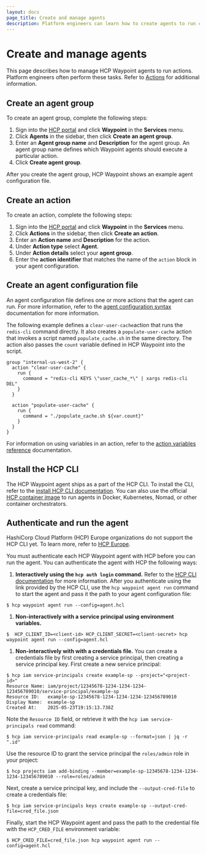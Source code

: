 ```yaml
---
layout: docs
page_title: Create and manage agents
description: Platform engineers can learn how to create agents to run custom actions in HCP Waypoint.
---
```


# Create and manage agents

This page describes how to manage HCP Waypoint agents to run actions. Platform engineers often perform these tasks. Refer to [Actions](/hcp/docs/waypoint/concepts/actions) for additional information.

## Create an agent group

To create an agent group, complete the following steps:

1. Sign into the [HCP portal](https://portal.cloud.hashicorp.com/) and click **Waypoint** in the **Services** menu.
1. Click **Agents** in the sidebar, then click **Create an agent group**.
1. Enter an **Agent group name** and **Description** for the agent group. An agent group name defines which Waypoint agents should execute a particular action.
1. Click **Create agent group**.

After you create the agent group, HCP Waypoint shows an example agent configuration file.

## Create an action

To create an action, complete the following steps:

1. Sign into the [HCP portal](https://portal.cloud.hashicorp.com/) and click **Waypoint** in the **Services** menu.
1. Click **Actions** in the sidebar, then click **Create an action**.
1. Enter an **Action name** and **Description** for the action.
1. Under **Action type** select **Agent**.
1. Under **Action details** select your **agent group**.
1. Enter the **action identifier** that matches the name of the `action` block in your agent configuration.

## Create an agent configuration file

An agent configuration file defines one or more actions that the agent can run. For more information, refer to the [agent configuration syntax](/hcp/docs/waypoint/reference/agent-config) documentation for more information.

The following example defines a `clear-user-cache`action that runs the `redis-cli` command directly. It also creates a `populate-user-cache` action that invokes a script named `populate_cache.sh` in the same directory. The action also passes the `count` variable defined in HCP Waypoint into the script.

<CodeBlockConfig filename="agent.hcl">

```hcl
group "internal-us-west-2" {
  action "clear-user-cache" {
    run {
      command = "redis-cli KEYS \"user_cache_*\" | xargs redis-cli DEL"
    }
  }

  action "populate-user-cache" {
    run {
      command = "./populate_cache.sh ${var.count}"
    }
  }
}
```

</CodeBlockConfig>

For information on using variables in an action, refer to the [action variables reference](/hcp/docs/waypoint/reference/variables-actions) documentation.

## Install the HCP CLI

The HCP Waypoint agent ships as a part of the HCP CLI. To install the CLI, refer to the [install HCP CLI documentation](/hcp/docs/cli/install). You can also use the official [HCP container image](https://hub.docker.com/r/hashicorp/hcp) to run agents in Docker, Kubernetes, Nomad, or other container orchestrators.

## Authenticate and run the agent

<Note>

HashiCorp Cloud Platform (HCP) Europe organizations do not support the HCP CLI yet. To learn more, refer to [HCP Europe](/hcp/docs/hcp/europe).

</Note>

You must authenticate each HCP Waypoint agent with HCP before you can run the agent. You can authenticate the agent with HCP the following ways:

1. **Interactively using the `hcp auth login` command.** Refer to the [HCP CLI documentation](/hcp/docs/cli/commands/auth/login) for more information. After you authenticate using the link provided by the HCP CLI, use the `hcp waypoint agent run` command to start the agent and pass it the path to your agent configuration file:

  ```shell-session
  $ hcp waypoint agent run --config=agent.hcl
  ```

1. **Non-interactively with a service principal using environment variables.**

  ```shell-session
  $  HCP_CLIENT_ID=<client-id> HCP_CLIENT_SECRET=<client-secret> hcp waypoint agent run --config=agent.hcl
  ```

1.  **Non-interactively with with a credentials file.** You can create a credentials file by first creating a service principal, then creating a service principal key. First create a new service principal:

  ```shell-session
  $ hcp iam service-principals create example-sp --project="<project-id>"
  Resource Name: iam/project/12345678-1234-1234-1234-123456789010/service-principal/example-sp
  Resource ID:   example-sp-12345678-1234-1234-1234-123456789010
  Display Name:  example-sp
  Created At:    2025-05-23T19:15:13.738Z
  ```

  Note the `Resource ID` field, or retrieve it with the `hcp iam service-principals read` command:

  ```shell-session
  $ hcp iam service-principals read example-sp --format=json | jq -r ".id"
  ```

  Use the resource ID to grant the service principal the `roles/admin` role in your project:

  ```shell-session
  $ hcp projects iam add-binding --member=example-sp-12345678-1234-1234-1234-123456789010 --role=roles/admin
  ```

  Next, create a service principal key, and include the `--output-cred-file` to create a credentials file:

  ```shell-session
  $ hcp iam service-principals keys create example-sp --output-cred-file=cred_file.json
  ```

  Finally, start the HCP Waypoint agent and pass the path to the credential file with the `HCP_CRED_FILE` environment variable:

  ```shell-session
  $ HCP_CRED_FILE=cred_file.json hcp waypoint agent run --config=agent.hcl
  ```
